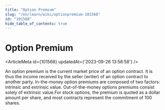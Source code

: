```yaml
---
title: "Option Premium"
slug: "/en/learn/wiki/optionpremium-101568"
id: "101568"
hide_table_of_contents: true
---
```



# Option Premium

<ArticleMeta id={101568} updatedAt={'2023-09-26 13:58:58'} />
<div className='border-solid border-b border-t-0 my-4 border-[var(--ifm-color-gray-300)]' />

An option premium is the current market price of an option contract. It is thus the income received by the seller (writer) of an option contract to another party. In-the-money option premiums are composed of two factors: intrinsic and extrinsic value. Out-of-the-money options premiums consist solely of extrinsic value.For stock options, the premium is quoted as a dollar amount per share, and most contracts represent the commitment of 100 shares.
